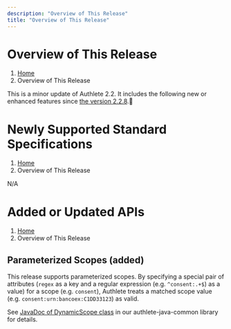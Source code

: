 ```yaml
---
description: "Overview of This Release"
title: "Overview of This Release"
---
```




# Overview of This Release
1. [Home](https://www.authlete.com/)
3. Overview of This Release

This is a minor update of Authlete 2.2. It includes the following new or enhanced features since [the version 2.2.8](../2.2.8).

# Newly Supported Standard Specifications
1. [Home](https://www.authlete.com/)
3. Overview of This Release

N/A

# Added or Updated APIs
1. [Home](https://www.authlete.com/)
3. Overview of This Release

## Parameterized Scopes (added)

This release supports parameterized scopes. By specifying a special pair of attributes (`regex` as a key and a regular expression (e.g. `^consent:.+$`) as a value) for a scope (e.g. `consent`), Authlete treats a matched scope value (e.g. `consent:urn:bancoex:C1DD33123`) as valid.

See [JavaDoc of DynamicScope class](http://authlete.github.io/authlete-java-common/com/authlete/common/dto/DynamicScope.html) in our authlete-java-common library for details.
